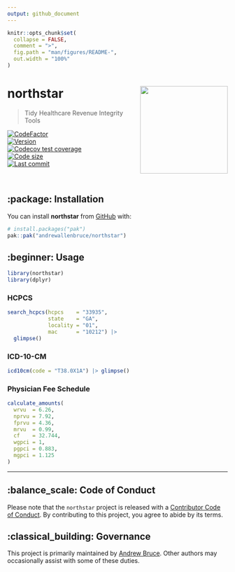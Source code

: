 ```yaml
---
output: github_document
---
```


<!-- README.md is generated from README.Rmd. Please edit that file -->

```r
knitr::opts_chunk$set(
  collapse = FALSE,
  comment = ">",
  fig.path = "man/figures/README-",
  out.width = "100%"
)
```

# northstar <img src="man/figures/logo.png" align="right" height="200" />

> Tidy Healthcare Revenue Integrity Tools

<!-- badges: start -->

[![CodeFactor](https://www.codefactor.io/repository/github/andrewallenbruce/northstar/badge)](https://www.codefactor.io/repository/github/andrewallenbruce/northstar) <br>
[![Version](https://img.shields.io/badge/version-0.0.4-red.svg)](https://github.com/andrewallenbruce/northstar) <br>
[![Codecov test coverage](https://codecov.io/gh/andrewallenbruce/northstar/branch/master/graph/badge.svg)](https://app.codecov.io/gh/andrewallenbruce/northstar?branch=master) <br>
[![Code size](https://img.shields.io/github/languages/code-size/andrewallenbruce/northstar.svg)](https://github.com/andrewallenbruce/northstar) <br>
[![Last commit](https://img.shields.io/github/last-commit/andrewallenbruce/northstar.svg)](https://github.com/andrewallenbruce/northstar/commits/master) <br>

<!-- badges: end -->

<br>

## :package: Installation

You can install **northstar** from [GitHub](https://github.com/) with:

``` r
# install.packages("pak")
pak::pak("andrewallenbruce/northstar")
```

## :beginner: Usage

```r
library(northstar)
library(dplyr)
```


### HCPCS

```r
search_hcpcs(hcpcs    = "33935",
             state    = "GA",
             locality = "01",
             mac      = "10212") |>
  glimpse()
```

### ICD-10-CM

```r
icd10cm(code = "T38.0X1A") |> glimpse()
```



### Physician Fee Schedule

```r
calculate_amounts(
  wrvu  = 6.26,
  nprvu = 7.92,
  fprvu = 4.36,
  mrvu  = 0.99,
  cf    = 32.744,
  wgpci = 1,
  pgpci = 0.883,
  mgpci = 1.125
)
```


------------------------------------------------------------------------------

## :balance_scale: Code of Conduct

Please note that the `northstar` project is released with a [Contributor Code of Conduct](https://andrewallenbruce.github.io/northstar/CODE_OF_CONDUCT.html). By contributing to this project, you agree to abide by its terms.

## :classical_building: Governance

This project is primarily maintained by [Andrew Bruce](https://github.com/andrewallenbruce). Other authors may occasionally assist with some of these duties.
